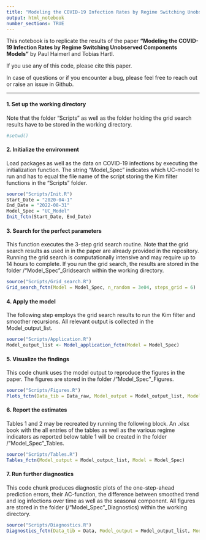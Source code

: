 ```yaml
---
title: "Modeling the COVID-19 Infection Rates by Regime Switching Unobserved Components Models"
output: html_notebook
number_sections: TRUE
---
```


This notebook is to replicate the results of the paper **"Modeling the COVID-19 Infection Rates by Regime Switching Unobserved Components Models"** by Paul Haimerl and Tobias Hartl.

If you use any of this code, please cite this paper.

In case of questions or if you encounter a bug, please feel free to reach out or raise an issue in Github.

------------------------------------------------------------------------

#### 1. Set up the working directory

Note that the folder "Scripts" as well as the folder holding the grid search results have to be stored in the working directory.

```r
#setwd()
```

#### 2. Initialize the environment

Load packages as well as the data on COVID-19 infections by executing the initialization function. The string "Model_Spec" indicates which UC-model to run and has to equal the file name of the script storing the Kim filter functions in the "Scripts" folder.

```r
source("Scripts/Init.R")
Start_Date = "2020-04-1"
End_Date = "2022-08-31"
Model_Spec = "UC_Model"
Init_fctn(Start_Date, End_Date)
```

#### 3. Search for the perfect parameters

This function executes the 3-step grid search routine. Note that the grid search results as used in in the paper are already provided in the repository. Running the grid search is computationally intensive and may require up to 14 hours to complete. If you run the grid search, the results are stored in the folder /"Model_Spec"_Gridsearch within the working directory.

```r
source("Scripts/Grid_search.R")
Grid_search_fctn(Model = Model_Spec, n_random = 3e04, steps_grid = 6)
```

#### 4. Apply the model

The following step employs the grid search results to run the Kim filter and smoother recursions. All relevant output is collected in the Model_output_list.

```r
source("Scripts/Application.R")
Model_output_list <- Model_application_fctn(Model = Model_Spec)
```

#### 5. Visualize the findings

This code chunk uses the model output to reproduce the figures in the paper. The figures are stored in the folder /"Model_Spec"_Figures.

```r
source("Scripts/Figures.R")
Plots_fctn(Data_tib = Data_raw, Model_output = Model_output_list, Model = Model_Spec)
```

#### 6. Report the estimates

Tables 1 and 2 may be recreated by running the following block. An .xlsx book with the all entries of the tables as well as the various regime indicators as reported below table 1 will be created in the folder /"Model_Spec"_Tables.

```r
source("Scripts/Tables.R")
Tables_fctn(Model_output = Model_output_list, Model = Model_Spec)
```

#### 7. Run further diagnostics

This code chunk produces diagnostic plots of the one-step-ahead prediction errors, their AC-function, the difference between smoothed trend and log infections over time as well as the seasonal component. All figures are stored in the folder (/"Model_Spec"_Diagnostics) within the working directory.

```r
source("Scripts/Diagnostics.R")
Diagnostics_fctn(Data_tib = Data, Model_output = Model_output_list, Model = Model_Spec)
```

